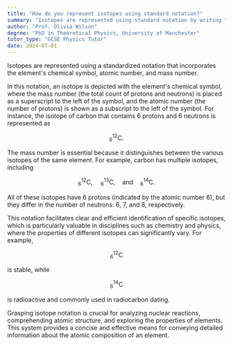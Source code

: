 ```yaml
---
title: "How do you represent isotopes using standard notation?"
summary: "Isotopes are represented using standard notation by writing the element's symbol, atomic number, and mass number."
author: "Prof. Olivia Wilson"
degree: "PhD in Theoretical Physics, University of Manchester"
tutor_type: "GCSE Physics Tutor"
date: 2024-07-01
---
```


Isotopes are represented using a standardized notation that incorporates the element's chemical symbol, atomic number, and mass number.

In this notation, an isotope is depicted with the element's chemical symbol, where the mass number (the total count of protons and neutrons) is placed as a superscript to the left of the symbol, and the atomic number (the number of protons) is shown as a subscript to the left of the symbol. For instance, the isotope of carbon that contains 6 protons and 6 neutrons is represented as 

$$
^{12}_{6}\text{C}.
$$

The mass number is essential because it distinguishes between the various isotopes of the same element. For example, carbon has multiple isotopes, including 

$$
^{12}_{6}\text{C}, \quad ^{13}_{6}\text{C}, \quad \text{and} \quad ^{14}_{6}\text{C}.
$$ 

All of these isotopes have 6 protons (indicated by the atomic number $6$), but they differ in the number of neutrons: 6, 7, and 8, respectively.

This notation facilitates clear and efficient identification of specific isotopes, which is particularly valuable in disciplines such as chemistry and physics, where the properties of different isotopes can significantly vary. For example, 

$$
^{12}_{6}\text{C}
$$ 

is stable, while 

$$
^{14}_{6}\text{C} 
$$ 

is radioactive and commonly used in radiocarbon dating.

Grasping isotope notation is crucial for analyzing nuclear reactions, comprehending atomic structure, and exploring the properties of elements. This system provides a concise and effective means for conveying detailed information about the atomic composition of an element.
    